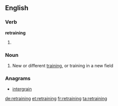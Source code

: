 ==English==

===Verb===
'''retraining'''

# {{present participle of|[[retrain]]}}

===Noun===
{{en-noun|-}}

# New or different [[training]], or training in a new field

===Anagrams===
* [[intergrain#English|intergrain]]

[[de:retraining]]
[[et:retraining]]
[[fr:retraining]]
[[ta:retraining]]